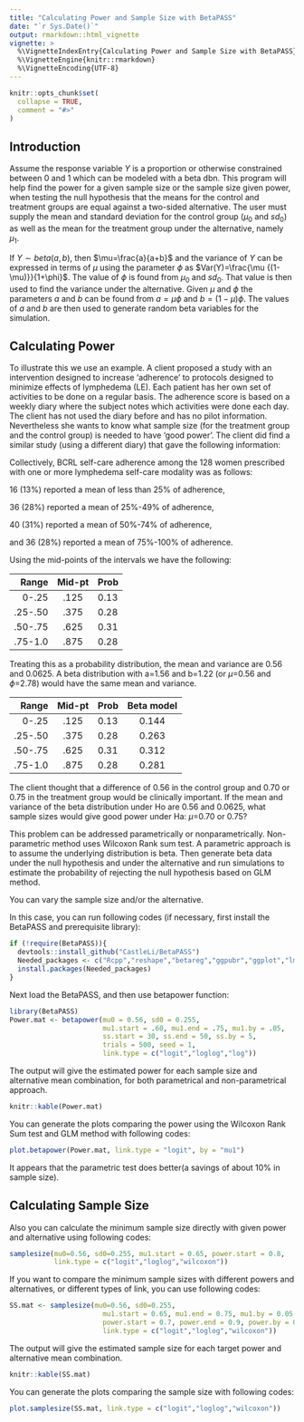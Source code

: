 ---
title: "Calculating Power and Sample Size with BetaPASS"
date: "`r Sys.Date()`"
output: rmarkdown::html_vignette
vignette: >
  %\VignetteIndexEntry{Calculating Power and Sample Size with BetaPASS}
  %\VignetteEngine{knitr::rmarkdown}
  %\VignetteEncoding{UTF-8}
---

```{r setup, include = FALSE}
knitr::opts_chunk$set(
  collapse = TRUE,
  comment = "#>"
)
```

## Introduction

Assume the response variable $Y$ is a proportion or otherwise constrained between 0 and 1 which can be modeled with a beta dbn. This program will help find the power for a given sample size or the sample size given power, when testing the null hypothesis that the means for the control and treatment groups are equal against a two-sided alternative. The user must supply the mean and standard deviation for the control group ($\mu_0$ and $sd_0$) as well as the mean for the treatment group under the alternative, namely $\mu_1$.

If $Y \sim beta(a,b)$, then $\mu=\frac{a}{a+b}$ and the variance of $Y$ can be expressed in terms of $\mu$ using the parameter $\phi$ as $Var(Y)=\frac{\mu {(1-\mu)}}{1+\phi}$. The value of $\phi$ is found from $\mu_0$ and $sd_0$. That value is then used to find the variance under the alternative. Given $\mu$ and $\phi$ the parameters $a$ and $b$ can be found from $a = \mu \phi$ and $b=(1-\mu) \phi$. The values of $a$ and $b$ are then used to generate random beta variables for the simulation. 

## Calculating Power

To illustrate this we use an example. A client proposed a study with an intervention designed to increase 'adherence' to protocols designed to minimize effects of lymphedema (LE). Each patient has her own set of activities to be done on a regular basis. The adherence score is based on a weekly diary where the subject notes which activities were done each day. The client has not used the diary before and has no pilot information. Nevertheless she wants to know what sample size (for the treatment group and the control group) is needed to have 'good power'. The client did find a similar study (using a different diary) that gave the following information:

Collectively, BCRL self-care adherence among the 128 women prescribed with one or more lymphedema self-care modality was as follows:

16 (13$\%$) reported a mean of less than 25$\%$ of adherence,

36 (28$\%$) reported a mean of 25$\%$-49$\%$ of adherence,

40 (31$\%$) reported a mean of 50$\%$-74$\%$ of adherence,

and 36 (28$\%$) reported a mean of 75$\%$-100$\%$ of adherence.

Using the mid-points of the intervals we have the following:


| Range | Mid-pt | Prob |
|------:|:------:|------|
|  0-.25|    .125|  0.13|
|.25-.50|    .375|  0.28| 
|.50-.75|    .625|  0.31|
|.75-1.0|    .875|  0.28|


Treating this as a probability distribution, the mean and variance are 0.56 and 0.0625. A beta distribution with a=1.56 and b=1.22 (or $\mu$=0.56 and $\phi$=2.78) would have the same mean and variance.


| Range | Mid-pt | Prob | Beta model|
|------:|:------:|------|:---------:|
|  0-.25|    .125|  0.13|      0.144|
|.25-.50|    .375|  0.28|      0.263|
|.50-.75|    .625|  0.31|      0.312|
|.75-1.0|    .875|  0.28|      0.281|


The client thought that a difference of 0.56 in the control group and 0.70 or 0.75 in the treatment group would be clinically important. If the mean and variance of the beta distribution under Ho are 0.56 and 0.0625, what sample sizes would give good power under Ha: $\mu$=0.70 or 0.75? 

This problem can be addressed parametrically or nonparametrically. Non-parametric method uses Wilcoxon Rank sum test. A parametric approach is to assume the underlying distribution is beta. Then generate beta data under the null hypothesis and under the alternative and run simulations to estimate the probability of rejecting the null hypothesis based on GLM method.

You can vary the sample size and/or the alternative.

In this case, you can run following codes (if necessary, first install the BetaPASS and prerequisite library):

```{r, eval=FALSE}
if (!require(BetaPASS)){
  devtools::install_github("CastleLi/BetaPASS")
  Needed_packages <- c("Rcpp","reshape","betareg","ggpubr","ggplot","lmtest")
  install.packages(Needed_packages)
}
```

Next load the BetaPASS, and then use betapower function:

```{r, results='hide'}
library(BetaPASS)
Power.mat <- betapower(mu0 = 0.56, sd0 = 0.255,
                       mu1.start = .60, mu1.end = .75, mu1.by = .05,
                       ss.start = 30, ss.end = 50, ss.by = 5,
                       trials = 500, seed = 1, 
                       link.type = c("logit","loglog","log"))
```

The output will give the estimated power for each sample size and alternative mean combination, for both parametrical and non-parametrical approach.

```{r, echo=FALSE, results='asis'}
knitr::kable(Power.mat)
```

You can generate the plots comparing the power using the Wilcoxon Rank Sum test and GLM method with following codes:

```{r, fig.show='hold', fig.width = 9, fig.height =6}
plot.betapower(Power.mat, link.type = "logit", by = "mu1")
```

It appears that the parametric test does better(a savings of about 10% in sample size).

## Calculating Sample Size

Also you can calculate the minimum sample size directly with given power and alternative using following codes:

```{r}
samplesize(mu0=0.56, sd0=0.255, mu1.start = 0.65, power.start = 0.8, 
           link.type = c("logit","loglog","wilcoxon"))
```

If you want to compare the minimum sample sizes with different powers and alternatives, or different types of link, you can use following codes:
```{r}
SS.mat <- samplesize(mu0=0.56, sd0=0.255, 
                       mu1.start = 0.65, mu1.end = 0.75, mu1.by = 0.05, 
                       power.start = 0.7, power.end = 0.9, power.by = 0.1, 
                       link.type = c("logit","loglog","wilcoxon"))
```

The output will give the estimated sample size for each target power and alternative mean combination.

```{r, echo=FALSE, results='asis'}
knitr::kable(SS.mat)
```

You can generate the plots comparing the sample size with following codes:

```{r, fig.show='hold', fig.width = 9, fig.height =6}
plot.samplesize(SS.mat, link.type = c("logit","loglog","wilcoxon"))
```
